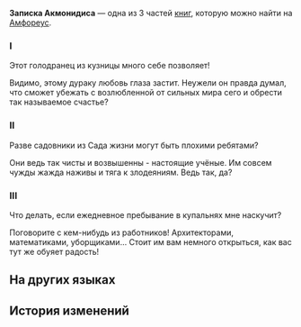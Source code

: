 {{Книга Инфобокс
|id           = 477
|Название     = Записка Акмонидиса
|Изображение  = Предмет Akmonides' Note.png
|Мир          = Амфореус
|Томов        = 3
|Автор        = <!--нужно добавить-->
|Описание     = Короткая записка, купленная у Акмонидиса за 500 эквилибров. Говорят, в ней содержится потрясающая новость, а он «по большой дружбе» продал её вам со скидкой в 1%.
|Том1         = {{tx}}
|Источник1    = {{tx|Отсутствует источник}}
|Том2         = {{tx}}
|Источник2    = {{tx|Отсутствует источник}}
|Том3         = {{tx}}
|Источник3    = {{tx|Отсутствует источник}}
|Персонажи    = 
|Фракции      = 
}}
'''Записка Акмонидиса''' — одна из 3 частей [[Книги|книг]], которую можно найти на [[Амфореус]].
<!--
==Получение==
<gallery>
Книга НАЗВАНИЕ.png|НАЗВАНИЕ
Локация НАЗВАНИЕ.png|Расположение на карте. Ближайший пространственный якорь «[[НАЗВАНИЕ]]»
</gallery>
-->
===I===
Этот голодранец из кузницы много себе позволяет!

Видимо, этому дураку любовь глаза застит. Неужели он правда думал, что сможет убежать с возлюбленной от сильных мира сего и обрести так называемое счастье?

===II===
Разве садовники из Сада жизни могут быть плохими ребятами?

Они ведь так чисты и возвышенны - настоящие учёные. Им совсем чужды жажда наживы и тяга к злодеяниям. Ведь так, да?

===III===
Что делать, если ежедневное пребывание в купальнях мне наскучит?

Поговорите с кем-нибудь из работников! Архитекторами, математиками, уборщиками... Стоит им вам немного открыться, как вас тут же обуяет радость!

==На других языках==
{{На других языках
|en   = Akmonides' Note
|zhs  = 阿克蒙的纸条
|zht  = 阿克蒙的紙條
|ja   = アクモンのメモ
|ko   = 아크모니데스의 쪽지
|es   = Notas de Akmónides
|fr   = Note d'Achéménide
|ru   = Записка Акмонидиса
|th   = โน้ตของ Akmonides
|vi   = Mảnh Giấy Của Akmonides
|de   = Akmonides’ Zettel
|id   = Catatan Akmonides
|pt   = Bilhete de Akmonides
}}

==История изменений==
{{История изменений|3.0}}